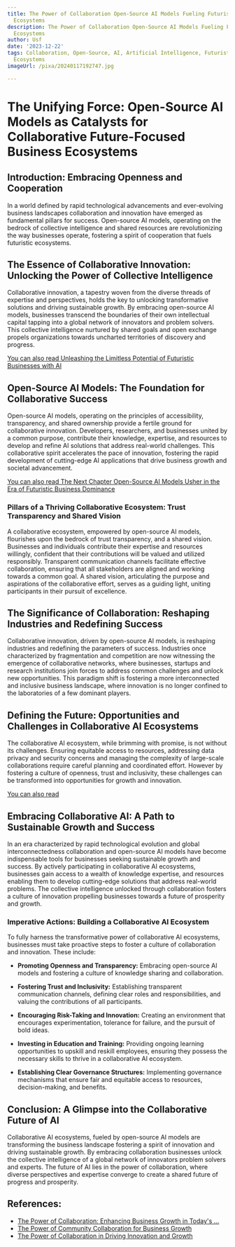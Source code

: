 ```yaml
---
title: The Power of Collaboration Open-Source AI Models Fueling Futuristic Business
  Ecosystems
description: The Power of Collaboration Open-Source AI Models Fueling Futuristic Business
  Ecosystems
author: Usf
date: '2023-12-22'
tags: Collaboration, Open-Source, AI, Artificial Intelligence, Futuristic, Business
  Ecosystems
imageUrl: /pixa/20240117192747.jpg

---
```

# The  Unifying Force: Open-Source AI Models as Catalysts for  Collaborative Future-Focused  Business Ecosystems

## Introduction: Embracing Openness and Cooperation

In a world defined by rapid technological advancements and ever-evolving business  landscapes collaboration and innovation have emerged as fundamental pillars for success.  Open-source AI models, operating on the bedrock of collective intelligence and shared resources are revolutionizing the  way businesses operate, fostering a spirit of cooperation that fuels futuristic  ecosystems.

## The Essence  of Collaborative Innovation: Unlocking  the Power of Collective Intelligence

Collaborative innovation, a tapestry woven from the diverse threads  of expertise and perspectives, holds the key to unlocking transformative solutions and driving sustainable growth. By embracing open-source AI models, businesses transcend the boundaries of their own  intellectual capital tapping into a  global network of innovators and problem solvers. This collective intelligence  nurtured by shared goals and open exchange propels organizations  towards uncharted territories of discovery and progress.

[You can also read Unleashing the Limitless Potential of Futuristic  Businesses with AI](Unleashing%20the%20Limitless%20Potential%20of%20Futuristic%20Businesses%20with%20AI)


## Open-Source AI Models: The Foundation for Collaborative Success

Open-source AI models,  operating on the principles of accessibility, transparency, and shared ownership provide a fertile  ground for collaborative innovation.  Developers, researchers, and businesses united by a common purpose, contribute their knowledge,  expertise, and resources  to develop and refine AI solutions that address real-world challenges. This collaborative spirit accelerates the pace of innovation, fostering the rapid development of cutting-edge AI applications that drive business  growth and societal advancement.

[You can also read The  Next Chapter Open-Source AI Models  Usher in the Era  of Futuristic Business Dominance](The%20Next%20Chapter%20Open-Source%20AI%20Models%20Usher%20in%20the%20Era%20of%20Futuristic%20Business%20Dominance)


### Pillars of a Thriving Collaborative Ecosystem:  Trust Transparency and Shared Vision

A collaborative ecosystem, empowered by open-source AI models, flourishes upon the bedrock of trust transparency, and a shared vision. Businesses and individuals contribute their expertise and  resources  willingly, confident  that their contributions will be  valued and utilized  responsibly. Transparent communication channels facilitate effective collaboration, ensuring that all stakeholders are aligned and working towards a common goal. A shared vision, articulating  the purpose  and aspirations of the collaborative effort, serves as a guiding light, uniting participants  in their pursuit of excellence.

## The Significance of Collaboration: Reshaping Industries and Redefining Success

Collaborative innovation,  driven by open-source AI models, is reshaping industries and redefining the  parameters of success. Industries once characterized by fragmentation and competition are now witnessing the  emergence of collaborative networks, where businesses, startups and research  institutions join forces to address common challenges and unlock new opportunities. This paradigm shift is fostering a more interconnected and inclusive business landscape, where  innovation is no longer confined  to the laboratories of a few dominant players.

## Defining the Future: Opportunities and Challenges in Collaborative AI Ecosystems

The collaborative AI ecosystem, while brimming with promise, is not without its challenges. Ensuring equitable access to resources, addressing data privacy and security concerns and managing the complexity of large-scale collaborations require careful planning and coordinated effort. However by fostering  a culture  of openness, trust and inclusivity, these challenges can be  transformed into opportunities for  growth and  innovation.

[You can also read ]()


## Embracing  Collaborative AI: A  Path to Sustainable Growth and Success

In an era characterized by  rapid technological evolution and global interconnectedness collaboration and open-source AI models have become indispensable tools for businesses seeking sustainable growth and success. By actively participating in collaborative AI ecosystems, businesses gain access to a wealth of knowledge expertise, and resources  enabling them  to develop cutting-edge solutions that address real-world problems. The collective intelligence unlocked  through collaboration  fosters a culture of innovation propelling businesses towards a future  of prosperity and growth.

### Imperative Actions:  Building a Collaborative AI Ecosystem

To  fully harness the transformative power of collaborative  AI ecosystems, businesses  must take proactive steps to foster a culture of collaboration and innovation. These include:

- **Promoting Openness and Transparency:** Embracing open-source AI models and  fostering a culture  of knowledge sharing and  collaboration.

-  **Fostering Trust and Inclusivity:**  Establishing transparent communication channels, defining clear  roles and  responsibilities, and valuing the contributions of all  participants.

- **Encouraging Risk-Taking and Innovation:** Creating an environment that encourages experimentation, tolerance for failure, and the pursuit of bold ideas.

- **Investing in  Education and Training:** Providing ongoing  learning  opportunities to upskill and reskill employees, ensuring they possess the necessary skills to thrive  in a  collaborative AI  ecosystem.

- **Establishing Clear Governance Structures:** Implementing governance mechanisms that ensure  fair and equitable  access  to resources, decision-making, and  benefits.

## Conclusion: A Glimpse into the Collaborative Future of AI

Collaborative AI ecosystems, fueled by open-source  AI models are transforming the business landscape fostering a spirit of innovation  and driving sustainable growth. By embracing collaboration businesses unlock the collective intelligence of  a global network of innovators problem solvers and experts. The future of AI lies in the power of collaboration, where diverse perspectives and expertise converge to create a shared future of progress and prosperity.

## References:
- [The Power of Collaboration: Enhancing Business Growth in Today's ...](https://www.linkedin.com/pulse/power-collaboration-enhancing-business-growth-todays-market-cat)
- [The Power of Community Collaboration for Business Growth](https://www.youtube.com/watch?v=G90Lk5c_5sk)
- [The Power of Collaboration in Driving Innovation and Growth](https://www.linkedin.com/pulse/power-collaboration-driving-innovation-growth-sanjay-sehgal)
